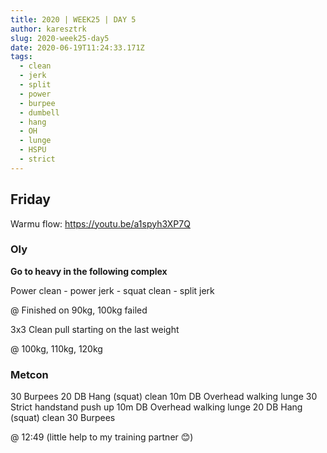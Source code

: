 ```yaml
---
title: 2020 | WEEK25 | DAY 5
author: karesztrk
slug: 2020-week25-day5
date: 2020-06-19T11:24:33.171Z
tags:
  - clean
  - jerk
  - split
  - power
  - burpee
  - dumbell
  - hang
  - OH
  - lunge
  - HSPU
  - strict
---
```


## Friday

Warmu flow: <https://youtu.be/a1spyh3XP7Q>

### Oly

**Go to heavy in the following complex**

Power clean - power jerk - squat clean - split jerk

@ Finished on 90kg, 100kg failed

3x3 Clean pull starting on the last weight

@ 100kg, 110kg, 120kg

### Metcon

30 Burpees
20 DB Hang (squat) clean
10m DB Overhead walking lunge
30 Strict handstand push up
10m DB Overhead walking lunge
20 DB Hang (squat) clean
30 Burpees

@ 12:49 (little help to my training partner 😊)
